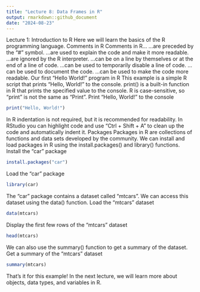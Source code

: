 ```yaml
---
title: "Lecture 8: Data Frames in R"
output: rmarkdown::github_document
date: "2024-08-23"
---
```

Lecture 1: Introduction to R
Here we will learn the basics of the R programming language.
Comments in R
Comments in R...
...are preceded by the "#" symbol.
...are used to explain the code and make it more readable.
...are ignored by the R interpreter.
...can be on a line by themselves or at the end of a line of code.
...can be used to temporarily disable a line of code.
...can be used to document the code.
...can be used to make the code more readable.
Our first "Hello World!" program in R
This example is a simple R script that prints "Hello, World!" to the console.
print() is a built-in function in R that prints the specified value to the console.
R is case-sensitive, so "print" is not the same as "Print".
Print "Hello, World!" to the console

```r
print("Hello, World!")
```

In R indentation is not required, but it is recommended for readability.
In RStudio you can highlight code and use "Ctrl + Shift + A" to clean up the code and automatically indent it.
Packages
Packages in R are collections of functions and data sets developed by the community.
We can install and load packages in R using the install.packages() and library() functions.
Install the "car" package

```r
install.packages("car")
```

Load the "car" package

```r
library(car)
```

The "car" package contains a dataset called "mtcars".
We can access this dataset using the data() function.
Load the "mtcars" dataset

```r
data(mtcars)
```

Display the first few rows of the "mtcars" dataset

```r
head(mtcars)
```

We can also use the summary() function to get a summary of the dataset.
Get a summary of the "mtcars" dataset

```r
summary(mtcars)
```

That's it for this example! In the next lecture, we will learn more about objects, data types, and variables in R.
